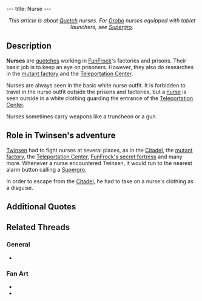 ---
title: Nurse
---

{{Enemy|
Name=Nurse|
Image=Nurse2.gif|
Strength=None|
Reaction=Steps backwards|
Recovery=Fast|
Rate=Slow|
Damage=Few|
Range=Melee|
Speed=Medium}}

<center>''This article is about [[Quetch]] nurses. For [[Grobo]] nurses equipped with tablet launchers, see [[Supergro]].''</center>

{{Quote|
Quote=Good day, fellow nurse.|
Character=A nurse}}

==Description==
'''Nurses''' are [[quetch]]es working in [[FunFrock]]'s factories and prisons. Their basic job is to keep an eye on prisoners. However, they also do researches in the [[mutant factory]] and the [[Teleportation Center]].

Nurses are always seen in the basic white nurse outfit. It is forbidden to travel in the nurse outfit outside the prisons and factories, but a [[Teleportation Center guard|nurse]] is seen outside in a white clothing guarding the entrance of the [[Teleportation Center]].

Nurses sometimes carry weapons like a truncheon or a gun.

==Role in Twinsen's adventure==
[[Twinsen]] had to fight nurses at several places, as in the [[Citadel]], the [[mutant factory]], the [[Teleportation Center]], [[FunFrock's secret fortress]] and many more. Whenever a nurse encountered Twinsen, it would run to the nearest alarm button calling a [[Supergro]].

In order to escape from the [[Citadel]], he had to take on a nurse's clothing as a disguise.

==Additional Quotes==
{{Quote|
Quote=Hey, you! You're not one of my nurses! Sound the alarm!|
Character=A nurse in the [[Citadel]]}}
{{Quote|
Quote=Hey, Mr. Nurse! Use your holomap if you're lost.|
Character=A [[rabbibunny]] at [[Chez Luc]]}}
{{Quote|
Quote=It is forbidden to travel outside the Citadel in that kind of attire!|
Character=A [[terrain soldier]]}}

==Related Threads==
===General===
* {{thread|id=10423|title=Shocking Images! (E! True Hollywood story)}}
===Fan Art===
* {{thread|id=10242|title=Random collection}}
* {{post|id=67043|title=Lba3}}